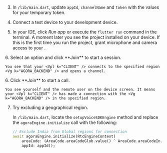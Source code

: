 <PlatformWrapper platform="flutter">

3. In `/lib/main.dart`, update `appId`, `channelName` and `token` with the values for your temporary token.

4. Connect a test device to your development device.

5. In your IDE, click *Run app* or execute the `flutter run` command in the terminal. A moment later you see the project installed on your device.
   If this is the first time you run the project, grant microphone and camera access to your <Vpl k="CLIENT" />.

<ProductWrapper notAllowed="video-calling">
6. Select an option and click **Join** to start a session. 

    You see that your <Vpl k="CLIENT" /> connects to the specified region <Vg k="AGORA_BACKEND" /> and opens a channel.
</ProductWrapper>

<ProductWrapper product="video-calling">
6. Click **Join** to start a call.

    You see yourself and the remote user on the device screen. It means your <Vpl k="CLIENT" /> has made a connection with the <Vg k="AGORA_BACKEND" /> in the specified region.
</ProductWrapper>

7. Try excluding a geographical region.

    In `/lib/main.dart`, locate the `setupVoiceSDKEngine` method and replace the `agoraEngine.initialize` call with the following:

    ``` dart
    // Exclude India from Global regions for connection
    await agoraEngine.initialize(RtcEngineContext(
        areaCode: (AreaCode.areaCodeGlob.value() ^ AreaCode.areaCodeIn.value()),
        appId: appId));
    ```
</PlatformWrapper>
